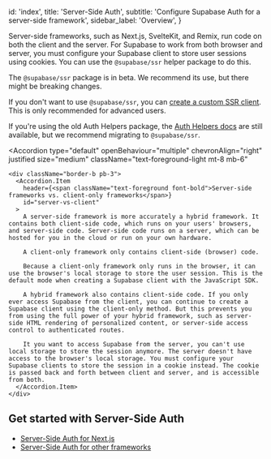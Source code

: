 
  id: 'index',
  title: 'Server-Side Auth',
  subtitle: 'Configure Supabase Auth for a server-side framework',
  sidebar_label: 'Overview',
}

Server-side frameworks, such as Next.js, SvelteKit, and Remix, run code on both the client and the server. For Supabase to work from both browser and server, you must configure your Supabase client to store user sessions using cookies. You can use the `@supabase/ssr` helper package to do this.

<Admonition type="caution">

The `@supabase/ssr` package is in beta. We recommend its use, but there might be breaking changes.

If you don't want to use `@supabase/ssr`, you can [create a custom SSR client](/docs/guides/auth/server-side/custom-ssr-client). This is only recommended for advanced users.

If you're using the old Auth Helpers package, the [Auth Helpers docs](/docs/guides/auth/auth-helpers) are still available, but we recommend migrating to `@supabase/ssr`.

</Admonition>

<Accordion
  type="default"
  openBehaviour="multiple"
  chevronAlign="right"
  justified
  size="medium"
  className="text-foreground-light mt-8 mb-6"
  >
    <div className="border-b pb-3">
      <Accordion.Item
        header={<span className="text-foreground font-bold">Server-side frameworks vs. client-only frameworks</span>}
        id="server-vs-client"
      >
        A server-side framework is more accurately a hybrid framework. It contains both client-side code, which runs on your users' browsers, and server-side code. Server-side code runs on a server, which can be hosted for you in the cloud or run on your own hardware.

        A client-only framework only contains client-side (browser) code.

        Because a client-only framework only runs in the browser, it can use the browser's local storage to store the user session. This is the default mode when creating a Supabase client with the JavaScript SDK.

        A hybrid framework also contains client-side code. If you only ever access Supabase from the client, you can continue to create a Supabase client using the client-only method. But this prevents you from using the full power of your hybrid framework, such as server-side HTML rendering of personalized content, or server-side access control to authenticated routes.

        It you want to access Supabase from the server, you can't use local storage to store the session anymore. The server doesn't have access to the browser's local storage. You must configure your Supabase clients to store the session in a cookie instead. The cookie is passed back and forth between client and server, and is accessible from both.
      </Accordion.Item>
    </div>

</Accordion>

## Get started with Server-Side Auth

- [Server-Side Auth for Next.js](/docs/guides/auth/server-side/nextjs)
- [Server-Side Auth for other frameworks](/docs/guides/auth/server-side/other-frameworks)


